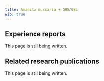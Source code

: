 ---
title: Amanita muscaria + GHB/GBL
wip: true
---

## Experience reports

This page is still being written.

## Related research publications

This page is still being written.

